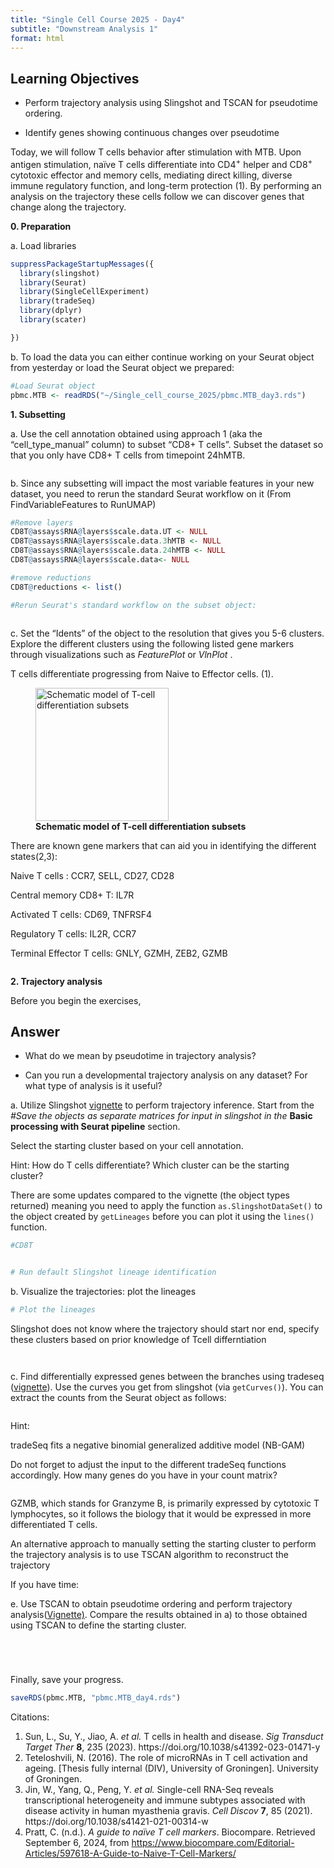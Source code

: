```yaml
---
title: "Single Cell Course 2025 - Day4"
subtitle: "Downstream Analysis 1"
format: html
---
```


::: callout-note
## Learning Objectives

-   Perform trajectory analysis using Slingshot and TSCAN for pseudotime ordering.

-   Identify genes showing continuous changes over pseudotime
:::

Today, we will follow T cells behavior after stimulation with MTB. Upon antigen stimulation, naïve T cells differentiate into CD4^+^ helper and CD8^+^ cytotoxic effector and memory cells, mediating direct killing, diverse immune regulatory function, and long-term protection (1). By performing an analysis on the trajectory these cells follow we can discover genes that change along the trajectory.

**0. Preparation**

a\. Load libraries

```r
suppressPackageStartupMessages({
  library(slingshot)
  library(Seurat)
  library(SingleCellExperiment)
  library(tradeSeq)
  library(dplyr)
  library(scater)

})
```

b\. To load the data you can either continue working on your Seurat object from yesterday or load the Seurat object we prepared:

```r
#Load Seurat object
pbmc.MTB <- readRDS("~/Single_cell_course_2025/pbmc.MTB_day3.rds")
```

**1. Subsetting**

a\. Use the cell annotation obtained using approach 1 (aka the "cell_type_manual" column) to subset "CD8+ T cells". Subset the dataset so that you only have CD8+ T cells from timepoint 24hMTB.

```r

```

b\. Since any subsetting will impact the most variable features in your new dataset, you need to rerun the standard Seurat workflow on it (From FindVariableFeatures to RunUMAP)

```r
#Remove layers
CD8T@assays$RNA@layers$scale.data.UT <- NULL
CD8T@assays$RNA@layers$scale.data.3hMTB <- NULL
CD8T@assays$RNA@layers$scale.data.24hMTB <- NULL
CD8T@assays$RNA@layers$scale.data<- NULL

#remove reductions
CD8T@reductions <- list()

#Rerun Seurat's standard workflow on the subset object:



```

c\. Set the "Idents" of the object to the resolution that gives you 5-6 clusters. Explore the different clusters using the following listed gene markers through visualizations such as *FeaturePlot* or *VlnPlot* .

::: callout-note
T cells differentiate progressing from Naive to Effector cells. (1).

![**Schematic model of T-cell differentiation subsets**](/Exercises/T_cell_progression.png/T_cell_progression.png){fig-align="center" width="213"}

There are known gene markers that can aid you in identifying the different states(2,3):

Naive T cells : CCR7, SELL, CD27, CD28

Central memory CD8+ T: IL7R

Activated T cells: CD69, TNFRSF4

Regulatory T cells: IL2R, CCR7

Terminal Effector T cells: GNLY, GZMH, ZEB2, GZMB
:::

```r


```

**2. Trajectory analysis**

Before you begin the exercises,

::: {.callout-caution icon="false"}
## Answer

-   What do we mean by pseudotime in trajectory analysis?

-   Can you run a developmental trajectory analysis on any dataset? For what type of analysis is it useful?
:::

a\. Utilize Slingshot [vignette](https://nbisweden.github.io/workshop-archive/workshop-scRNAseq/2020-01-27/labs/compiled/slingshot/slingshot.html#basic_processing_with_seurat_pipeline) to perform trajectory inference. Start from the *#Save the objects as separate matrices for input in slingshot in the* **Basic processing with Seurat pipeline** section.

Select the starting cluster based on your cell annotation.

::: callout-tip
Hint: How do T cells differentiate? Which cluster can be the starting cluster? 
:::

::: callout-important
There are some updates compared to the vignette (the object types returned) meaning you need to apply the function `as.SlingshotDataSet()` to the object created by `getLineages` before you can plot it using the `lines()` function.
:::

```r
#CD8T


# Run default Slingshot lineage identification

```

b\. Visualize the trajectories: plot the lineages

```r
# Plot the lineages

```

Slingshot does not know where the trajectory should start nor end, specify these clusters based on prior knowledge of Tcell differntiation

```r


```

```r

```

c\. Find differentially expressed genes between the branches using tradeseq ([vignette](https://bioconductor.org/packages/devel/bioc/vignettes/tradeSeq/inst/doc/tradeSeq.html#fit-negative-binomial-model)). Use the curves you get from slingshot (via `getCurves()`). You can extract the counts from the Seurat object as follows:

```r

```

::: callout-tip
Hint:

tradeSeq fits a negative binomial generalized additive model (NB-GAM)

Do not forget to adjust the input to the different tradeSeq functions accordingly. How many genes do you have in your count matrix?
:::

```r

```

GZMB, which stands for Granzyme B, is primarily expressed by cytotoxic T lymphocytes, so it follows the biology that it would be expressed in more differentiated T cells.

An alternative approach to manually setting the starting cluster to perform the trajectory analysis is to use TSCAN algorithm to reconstruct the trajectory

If you have time: 

e\. Use TSCAN to obtain pseudotime ordering and perform trajectory analysis([Vignette)](https://bioconductor.org/books/3.16/OSCA.advanced/trajectory-analysis.html). Compare the results obtained in a) to those obtained using TSCAN to define the starting cluster.

```r

```

```r

```

```r

```

```r

```

Finally, save your progress.

```r
saveRDS(pbmc.MTB, "pbmc.MTB_day4.rds")
```

Citations:

1.  Sun, L., Su, Y., Jiao, A. *et al.* T cells in health and disease. *Sig Transduct Target Ther* **8**, 235 (2023). https://doi.org/10.1038/s41392-023-01471-y
2.  Teteloshvili, N. (2016). The role of microRNAs in T cell activation and ageing. \[Thesis fully internal (DIV), University of Groningen\]. University of Groningen.
3.  Jin, W., Yang, Q., Peng, Y. *et al.* Single-cell RNA-Seq reveals transcriptional heterogeneity and immune subtypes associated with disease activity in human myasthenia gravis. *Cell Discov* **7**, 85 (2021). https://doi.org/10.1038/s41421-021-00314-w
4.  Pratt, C. (n.d.). *A guide to naïve T cell markers*. Biocompare. Retrieved September 6, 2024, from <https://www.biocompare.com/Editorial-Articles/597618-A-Guide-to-Naive-T-Cell-Markers/>
